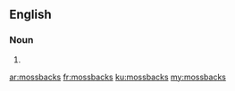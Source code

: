 ==English==

===Noun===
{{head|en|noun plural form}}

# {{plural of|mossback|lang=en}}

[[ar:mossbacks]]
[[fr:mossbacks]]
[[ku:mossbacks]]
[[my:mossbacks]]